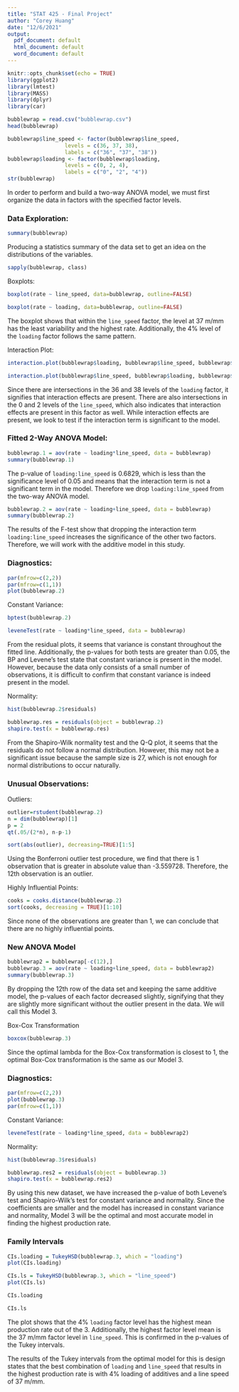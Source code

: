 ```yaml
---
title: "STAT 425 - Final Project"
author: "Corey Huang"
date: "12/6/2021"
output:
  pdf_document: default
  html_document: default
  word_document: default
---
```


```r
knitr::opts_chunk$set(echo = TRUE)
library(ggplot2)
library(lmtest)
library(MASS)
library(dplyr)
library(car)
```

```r
bubblewrap = read.csv("bubblewrap.csv")
head(bubblewrap)
```
```r
bubblewrap$line_speed <- factor(bubblewrap$line_speed, 
                  levels = c(36, 37, 38),
                  labels = c("36", "37", "38"))
bubblewrap$loading <- factor(bubblewrap$loading, 
                  levels = c(0, 2, 4),
                  labels = c("0", "2", "4"))
str(bubblewrap)
```
In order to perform and build a two-way ANOVA model, we must first organize the data in factors with the specified factor levels.

### Data Exploration:
```r
summary(bubblewrap)
```
Producing a statistics summary of the data set to get an idea on the distributions of the variables.

```r
sapply(bubblewrap, class)
```

Boxplots:
```r
boxplot(rate ~ line_speed, data=bubblewrap, outline=FALSE)
```
```r
boxplot(rate ~ loading, data=bubblewrap, outline=FALSE)
```
The boxplot shows that within the `line_speed` factor, the level at 37 m/mm has the least variability and the highest rate. Additionally, the 4% level of the `loading` factor follows the same pattern.

Interaction Plot:
```r
interaction.plot(bubblewrap$loading, bubblewrap$line_speed, bubblewrap$rate)
```
```r
interaction.plot(bubblewrap$line_speed, bubblewrap$loading, bubblewrap$rate)
```
Since there are intersections in the 36 and 38 levels of the `loading` factor, it signifies that interaction effects are present. There are also intersections in the 0 and 2 levels of the `line_speed`, which also indicates that interaction effects are present in this factor as well. While interaction effects are present, we look to test if the interaction term is significant to the model.

### Fitted 2-Way ANOVA Model:
```r
bubblewrap.1 = aov(rate ~ loading*line_speed, data = bubblewrap)
summary(bubblewrap.1)
```
The p-value of `loading:line_speed` is 0.6829, which is less than the significance level of 0.05 and means that the interaction term is not a significant term in the model. Therefore we drop `loading:line_speed` from the two-way ANOVA model.

```r
bubblewrap.2 = aov(rate ~ loading+line_speed, data = bubblewrap)
summary(bubblewrap.2)
```
The results of the F-test show that dropping the interaction term `loading:line_speed` increases the significance of the other two factors. Therefore, we will work with the additive model in this study.

### Diagnostics:
```r
par(mfrow=c(2,2))
par(mfrow=c(1,1))
plot(bubblewrap.2)
```

Constant Variance:
```r
bptest(bubblewrap.2)
```
```r
leveneTest(rate ~ loading*line_speed, data = bubblewrap)
```
From the residual plots, it seems that variance is constant throughout the fitted line. Additionally, the p-values for both tests are greater than 0.05, the BP and Levene's test state that constant variance is present in the model. However, because the data only consists of a small number of observations, it is difficult to confirm that constant variance is indeed present in the model. 

Normality: 
```r
hist(bubblewrap.2$residuals)
```
```r
bubblewrap.res = residuals(object = bubblewrap.2)
shapiro.test(x = bubblewrap.res)
```
From the Shapiro-Wilk normality test and the Q-Q plot, it seems that the residuals do not follow a normal distribution. However, this may not be a significant issue because the sample size is 27, which is not enough for normal distributions to occur naturally. 

### Unusual Observations:
Outliers:
```r
outlier=rstudent(bubblewrap.2)
n = dim(bubblewrap)[1]
p = 2
qt(.05/(2*n), n-p-1)
```
```r
sort(abs(outlier), decreasing=TRUE)[1:5]
```
Using the Bonferroni outlier test procedure, we find that there is 1 observation that is greater in absolute value than -3.559728. Therefore, the 12th observation is an outlier.

Highly Influential Points:
```r
cooks = cooks.distance(bubblewrap.2) 
sort(cooks, decreasing = TRUE)[1:10]
```
Since none of the observations are greater than 1, we can conclude that there are no highly influential points.

### New ANOVA Model
```r
bubblewrap2 = bubblewrap[-c(12),]
bubblewrap.3 = aov(rate ~ loading+line_speed, data = bubblewrap2)
summary(bubblewrap.3)
```
By dropping the 12th row of the data set and keeping the same additive model, the p-values of each factor decreased slightly, signifying that they are slightly more significant without the outlier present in the data. We will call this Model 3.


Box-Cox Transformation
```r
boxcox(bubblewrap.3)
```

Since the optimal lambda for the Box-Cox transformation is closest to 1, the optimal Box-Cox transformation is the same as our Model 3. 

### Diagnostics:
```r
par(mfrow=c(2,2))
plot(bubblewrap.3)
par(mfrow=c(1,1))
```

Constant Variance:
```r
leveneTest(rate ~ loading*line_speed, data = bubblewrap2)
```

Normality:
```r
hist(bubblewrap.3$residuals)
```
```r
bubblewrap.res2 = residuals(object = bubblewrap.3)
shapiro.test(x = bubblewrap.res2)
```
By using this new dataset, we have increased the p-value of both Levene's test and Shapiro-Wilk's test for constant variance and normality. Since the coefficients are smaller and the model has increased in constant variance and normality, Model 3 will be the optimal and most accurate model in finding the highest production rate. 

### Family Intervals
```r
CIs.loading = TukeyHSD(bubblewrap.3, which = "loading")
plot(CIs.loading)
```
```r
CIs.ls = TukeyHSD(bubblewrap.3, which = "line_speed")
plot(CIs.ls)
```
```r
CIs.loading
```
```r
CIs.ls
```
The plot shows that the 4% `loading` factor level has the highest mean production rate out of the 3. Additionally, the highest factor level mean is the 37 m/mm factor level in `line_speed`. This is confirmed in the p-values of the Tukey intervals.

The results of the Tukey intervals from the optimal model for this is design states that the best combination of `loading` and `line_speed` that results in the highest production rate is with 4% loading of additives and a line speed of 37 m/mm.
